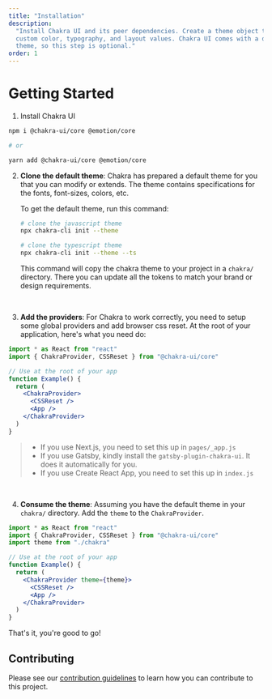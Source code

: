 ```yaml
---
title: "Installation"
description:
  "Install Chakra UI and its peer dependencies. Create a theme object to include
  custom color, typography, and layout values. Chakra UI comes with a default
  theme, so this step is optional."
order: 1
---
```


# Getting Started

1. Install Chakra UI

```bash
npm i @chakra-ui/core @emotion/core

# or

yarn add @chakra-ui/core @emotion/core
```

<carbon-ad></carbon-ad>

2. **Clone the default theme**: Chakra has prepared a default theme for you that
   you can modify or extends. The theme contains specifications for the fonts,
   font-sizes, colors, etc.

   To get the default theme, run this command:

   ```bash
   # clone the javascript theme
   npx chakra-cli init --theme

   # clone the typescript theme
   npx chakra-cli init --theme --ts
   ```

   This command will copy the chakra theme to your project in a `chakra/`
   directory. There you can update all the tokens to match your brand or design
   requirements.

   <br />

3. **Add the providers**: For Chakra to work correctly, you need to setup some
   global providers and add browser css reset. At the root of your application,
   here's what you need do:

```jsx live=false
import * as React from "react"
import { ChakraProvider, CSSReset } from "@chakra-ui/core"

// Use at the root of your app
function Example() {
  return (
    <ChakraProvider>
      <CSSReset />
      <App />
    </ChakraProvider>
  )
}
```

> - If you use Next.js, you need to set this up in `pages/_app.js`
> - If you use Gatsby, kindly install the `gatsby-plugin-chakra-ui`. It does it
>   automatically for you.
> - If you use Create React App, you need to set this up in `index.js`

<br />

4. **Consume the theme**: Assuming you have the default theme in your `chakra/`
   directory. Add the `theme` to the `ChakraProvider`.

```jsx live=false
import * as React from "react"
import { ChakraProvider, CSSReset } from "@chakra-ui/core"
import theme from "./chakra"

// Use at the root of your app
function Example() {
  return (
    <ChakraProvider theme={theme}>
      <CSSReset />
      <App />
    </ChakraProvider>
  )
}
```

That's it, you're good to go!

## Contributing

Please see our [contribution guidelines](/contributing) to learn how you can
contribute to this project.
